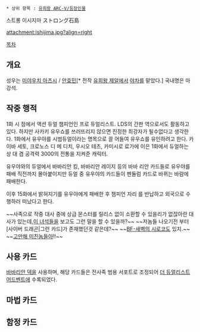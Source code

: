  * 상위 항목 : [[유희왕 ARC-V/등장인물]]  

스트롱 이시지마 ストロング石島

attachment:ishijima.jpg?align=right

[[목차]] 

== 개요 ==
성우는 [[미야우치 아츠시]] / [[안효민]][* 전작 [[유희왕 제알]]에서 [[야미카와|야차]]를 맡았다.] 국내명은 마강석.

== 작중 행적 ==
1화 시 점에서 액션 듀얼 챔피언인 프로 듀얼리스트. LDS의 간판 역으로서도 활동하고 있다. 하지만 사카키 유우쇼를 쓰러뜨리지 않으면 진정한 최강자가 될수없다고 생각한다. 1화에서 유우야를 시범듀얼이라는 명목으로 끌 어들여 유우쇼를 유인하려고 한다. 카이바 세토, 크로노스 디 메 디치, 우시오 테츠, 카미시로 료가에 이은 1화에서 듀얼하는 상 대 겸 공격력 3000의 전통을 지켜준 캐릭터.

유우야와의 듀얼에서 바바리안 킹, 바바리안 레이지 등의 바바 리안 카드들로 유우야를 패배 직전까지 몰아붙이지만 듀얼 중 유우야의 카드들이 펜듈럼 카드로 바뀌는 바람에 패배한다.

이후 15화에서 밝혀지기를 유우야에게 패배한 후 챔피언 자리 를 반납하고 외국으로 수행하러 떠났다고 한다.

~~사족으로 작중 대사 중에 상급 몬스터를 릴리스 없이 소환할 수 있을리가 없잖아란 대사가 있는데,[[정룡|이 녀석들]]을 보고도 그런 말을 할 수 있을까?~~ ~~저놈들 나오기전 부터 [사이버 드래곤|그런 카드]가 존재했던것 같은데?~~ ~~[[BF(유희왕)|BF-새벽의 시로코]]도 있지.~~ ~~[[고만해 미친놈들아]]!!~~

== 사용 카드 ==
[[바바리안(유희왕)|바바리안 덱]]을 사용하며, 해당 카드들은 전사족 범용 서포트로 조정되어 [[더 듀얼리스트 어드벤트]]에 수록되었다.

== 마법 카드 ==

== 함정 카드 ==
